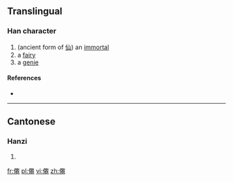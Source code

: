 ==Translingual==

===Han character===
{{Han char|rn=9|rad=人|as=19|sn=21|four=|canj=人竹X山 (OHXU)|ids=⿰亻⿳⿻𦥑囟大㔾}}

# (ancient form of [[仙]]) an [[immortal]]
# a [[fairy]]
# a [[genie]]

====References====
* {{Han ref|kx=0122.061|hdz=10239.050|uh=34A8|ud=13480}}

----

==Cantonese==

===Hanzi===
{{yue-hanzi|jyut=[[sin1]]|y=sin1}}

# {{defn|lang=yue|sort=人19}}

[[fr:㒨]]
[[pl:㒨]]
[[vi:㒨]]
[[zh:㒨]]